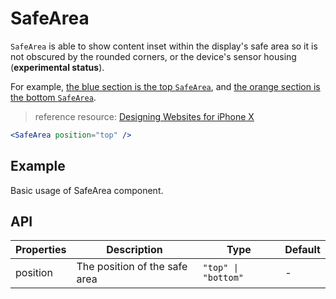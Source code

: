 # SafeArea

`SafeArea` is able to show content inset within the display's safe area so it is not obscured by the rounded corners, or the device's sensor housing (**experimental status**).

For example, [the blue section is the top `SafeArea`](https://nikoni.top/images/rui-next/safearea-top.jpeg), and [the orange section is the bottom `SafeArea`](https://nikoni.top/images/rui-next/safearea-bottom.jpeg).

> reference resource: [Designing Websites for iPhone X](https://webkit.org/blog/7929/designing-websites-for-iphone-x/)

```jsx
<SafeArea position="top" />
```

## Example

Basic usage of SafeArea component.

<Demo src="../../components/safe-area/demo/Example.tsx" />

## API

Properties | Description | Type | Default
-----------|------------|------|--------
| position | The position of the safe area | `"top" \| "bottom"` | - |
